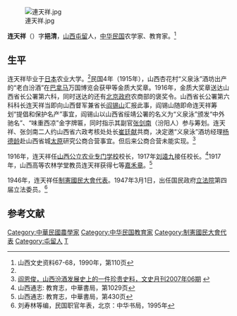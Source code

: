 
[[File:連天祥.jpg|thumb]]

'''连天祥'''（{{bd|？||？|}}）字'''挹清'''，[[山西|山西]][[屯留|屯留]]人，[[中华民国|中华民国]]农学家、教育家。<ref name=sx>山西文史资料67-68，1990年，第110页</ref>

==生平==
连天祥毕业于[[日本|日本]]农业大学。<ref name=sx/>民国4年（1915年），山西杏花村“义泉泳”酒坊出产的“老白汾酒”在[[巴拿马|巴拿马]]万国博览会获甲等金质大奖章。1916年，金质大奖章送达山西省长公署第六科，同时送达的还有[[北洋政府|北京政府]]农商部的褒奖令。山西省长公署第六科科长连天祥当即向山西督军兼省长[[阎锡山|阎锡山]]汇报此事，阎锡山随即命连天祥筹划“提倡和保护名产”事宜，阎锡山以山西省绥靖公署的名义为“义泉泳”颁发“中外驰名”、“味重西凉”金字牌匾，同时指示其副官[[张剑南|张剑南]]（汾阳人）参与筹划。连天祥、张剑南二人约山西省六政考核处处长[[崔廷献|崔廷献]]共商，决定邀“义泉泳”酒坊经理[[杨德龄|杨德龄]]赴山西省城[[太原|太原]]研究公商合营事宜。但后来公商合营未能实现。<ref>[http://www.cnwinenews.com/html/201206/20/20120620093454135193.htm 阎恩俊，山西汾酒发展史上的一件珍贵史料，文史月刊2007年06期] {{webarchive|url=https://web.archive.org/web/20121005062047/http://www.cnwinenews.com/html/201206/20/20120620093454135193.htm |date=2012-10-05 }}</ref>

1916年，连天祥任[[山西公立农业专门学校|山西公立农业专门学校]]校长，1917年[[刘逵九|刘逵九]]接任校长。<ref>山西通志: 教育志，中華書局，第1029页</ref>1917年，山西高等农林学堂教员连天祥获得七等[[嘉禾章|嘉禾章]]。<ref>山西通志: 教育志，中華書局，第430页</ref>

1946年，连天祥任[[制憲國民大會代表|制憲國民大會代表]]。1947年3月1日，出任国民政府[[立法院|立法院]]第四届立法委员。<ref name=liu>刘寿林等编，民国职官年表，北京：中华书局，1995年</ref>

==参考文献==
{{reflist}}

{{第4屆中華民國訓政時期立法委員名單}}
{{DEFAULTSORT:Lian连}}
[[Category:中華民國農學家|Category:中華民國農學家]]
[[Category:中华民国教育家|Category:中华民国教育家]]
[[Category:制憲國民大會代表|Category:制憲國民大會代表]]
[[Category:屯留人|Category:屯留人]]
[[Category:连姓|T]]
